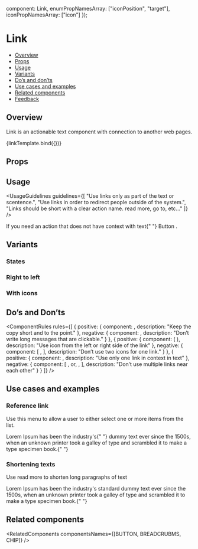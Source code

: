 
  component: Link,
  enumPropNamesArray: ["iconPosition", "target"],
  iconPropNamesArray: ["icon"]
});

<Meta title="Navigation/Link" component={Link} argTypes={metaSettings.argTypes} decorators={metaSettings.decorators} />


# Link

- [Overview](#overview)
- [Props](#props)
- [Usage](#usage)
- [Variants](#variants)
- [Do’s and don’ts](#dos-and-donts)
- [Use cases and examples](#use-cases-and-examples)
- [Related components](#related-components)
- [Feedback](#feedback)

## Overview

Link is an actionable text component with connection to another web pages.

<Canvas>
  <Story name="Overview" args={{ text: "Read more", href: "https://www.monday.com" }}>
    {linkTemplate.bind({})}
  </Story>
</Canvas>

## Props

<ArgsTable story="Overview" />

## Usage

<UsageGuidelines
  guidelines={[
    "Use links only as part of the text or scentence.",
    "Use links in order to redirect people outside of the system.",
    "Links should be short with a clear action name. read more, go to, etc..."
  ]}
/>

<Tip>
  If you need an action that does not have context with text{" "}
  <StorybookLink href="/?path=/docs/inputs-combobox--overview" size={StorybookLink.sizes.SMALL} withoutSpacing>
    Button
  </StorybookLink>
  .
</Tip>

## Variants

### States

<Canvas>
  <Story name="States">
    <Link text="Default" href="https://www.monday.com" />
  </Story>
</Canvas>

### Right to left

<Canvas>
  <Story name="Right to left">
    <Link text="اقرأ أكثر" href="https://www.monday.com" icon={IconLink} />
    <Link text="קרא עוד" href="https://www.monday.com" iconPosition={Link.iconPositions.END} icon={Info} />
  </Story>
</Canvas>

### With icons

<Canvas>
  <Story name="With icons">
    <Link text="Read more" href="https://www.monday.com" icon={ExternalPage} />
    <Link text="Read more" href="https://www.monday.com" iconPosition={Link.iconPositions.END} icon={ExternalPage} />
  </Story>
</Canvas>

## Do’s and Don’ts

<ComponentRules
  rules={[
    {
      positive: {
        component: <Link text="Read more" href="https://www.monday.com" />,
        description: "Keep the copy short and to the point."
      },
      negative: {
        component: <Link text="Go to this url and read all about it" href="https://www.monday.com" />,
        description: "Don’t write long messages that are clickable."
      }
    },
    {
      positive: {
        component: (
          <Link
            text="Read more"
            iconPosition={Link.iconPositions.START}
            href="https://www.monday.com"
            icon={ExternalPage}
          />
        ),
        description: "Use icon from the left or right side of the link"
      },
      negative: {
        component: [
          <Link icon={Gallery} iconPosition={Link.iconPositions.END} />,
          <Link icon={ExternalPage} text="Read more" iconPosition={Link.iconPositions.END} />
        ],
        description: "Don’t use two icons for one link."
      }
    },
    {
      positive: {
        component: <Link text="Read more" href="https://www.monday.com" />,
        description: "Use only one link in context in text"
      },
      negative: {
        component: [
          <Link text="Read this" href="https://www.monday.com" />,
          <span class="monday-storybook-link_text">or</span>,
          <Link text="this" href="https://www.monday.com" />,
          <Link text="Nice article" href="https://www.monday.com" />
        ],
        description: "Don’t use multiple links near each other"
      }
    }
  ]}
/>

## Use cases and examples

### Reference link

Use this menu to allow a user to either select one or more items from the list.

<Canvas>
  <Story name="Reference link">
    <div>
      Lorem Ipsum has been the industry's{" "}
      <Link inlineText inheritFontSize text="standard" href="https://www.monday.com" /> dummy text ever since the 1500s,
      when an unknown printer took a galley of type and scrambled it to make a type specimen book.{" "}
    </div>
  </Story>
</Canvas>

### Shortening texts

Use read more to shorten long paragraphs of text

<Canvas>
  <Story name="Shortening texts">
    <div>
      Lorem Ipsum has been the industry's standard dummy text ever since the 1500s, when an unknown printer took a
      galley of type and scrambled it to make a type specimen book.{" "}
      <Link text="Read more" href="https://www.monday.com" inheritFontSize inlineText />
    </div>
  </Story>
</Canvas>

## Related components

<RelatedComponents componentsNames={[BUTTON, BREADCRUBMS, CHIP]} />
